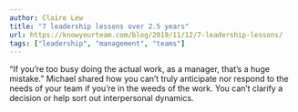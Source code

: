 ```yaml
---
author: Claire Lew
title: "7 leadership lessons over 2.5 years"
url: https://knowyourteam.com/blog/2019/11/12/7-leadership-lessons/
tags: ["leadership", "management", "teams"]
---
```


“If you’re too busy doing the actual work, as a manager, that’s a huge mistake.” Michael shared how you can’t truly anticipate nor respond to the needs of your team if you’re in the weeds of the work. You can’t clarify a decision or help sort out interpersonal dynamics.
